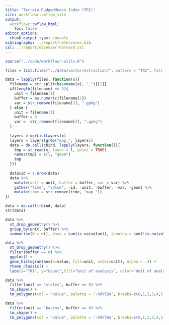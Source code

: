 ```yaml
---
title: "Terrain Rudgeddness Index (TRI)"
site: workflowr::wflow_site
output:
  workflowr::wflow_html:
    toc: false
editor_options:
  chunk_output_type: console
bibliography: ../report/references.bib
csl: ../report/elsevier-harvard.csl
---
```


```r
source("../code/workflowr-utils.R")
```


```r
files = list.files("../data/vector/extraction/", pattern = "TRI", full.names = T)

data = lapply(files, function(x){
  filename = str_split(basename(x), "_")[[1]]
  if(length(filename) == 3){
    unit = filename[1]
    buffer = as.numeric(filename[2])
    var = str_remove(filename[3], ".gpkg")
  } else {
    unit = filename[1]
    buffer = 0
    var =  str_remove(filename[2], ".gpkg")
  }
  
  layers = ogrListLayers(x)
  layers = layers[grep("map_", layers)]
  data = do.call(cbind, lapply(layers, function(l){
    tmp = st_read(x, layer = l, quiet = TRUE)
    names(tmp) = c(l, "geom")
    tmp
  }))
  
  data$id = 1:nrow(data)
  data %>%
    mutate(unit = unit, buffer = buffer, var = var) %>%
    gather("time", "value", -id, -unit, -buffer, -var, -geom) %>%
    mutate(time = str_remove(time, "map_"))
})

data = do.call(rbind, data)
str(data)
```

```r
data %>%
  st_drop_geometry() %>%
  group_by(unit, buffer) %>%
  summarise(N = n(), isna = sum(is.na(value)), isnotna = sum(!is.na(value)), perc = sum(is.na(value)) / n() * 100)
```

```r
data %>%
  st_drop_geometry() %>%
  filter(buffer == 0) %>%
  ggplot() +
  geom_histogram(aes(x=value, fill=unit, color=unit), alpha = .4) +
  theme_classic() +
  labs(x="TRI", y="Count",fill="Unit of analysis", color="Unit of analysis")
```


```r
data %>%
  filter(unit == "states", buffer == 0) %>%
  tm_shape() +
  tm_polygons(col = "value", palette = "-RdYlBu", breaks=c(0,1,2,3,4,5,10,15,25,+Inf), border.col = "gray", lwd = .2) 
```

```r
data %>%
  filter(unit == "basins", buffer == 0) %>%
  tm_shape() +
  tm_polygons(col = "value", palette = "-RdYlBu", breaks=c(0,1,2,3,4,5,10,15,25,+Inf), border.col = "gray", lwd = .2) 
```
